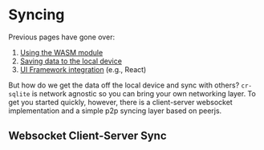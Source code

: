 # Syncing

Previous pages have gone over:

1. [Using the WASM module](./wasm)
2. [Saving data to the local device](./persistence)
3. [UI Framework integration](./react) (e.g., React)

But how do we get the data off the local device and sync with others? `cr-sqlite` is network agnostic so you can bring your own networking layer. To get you started quickly, however, there is a client-server websocket implementation and a simple p2p syncing layer based on peerjs.

## Websocket Client-Server Sync